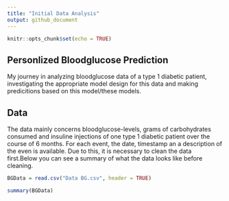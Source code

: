 ```yaml
---
title: "Initial Data Analysis"
output: github_document
---
```


```r
knitr::opts_chunk$set(echo = TRUE)
```
## Personlized Bloodglucose Prediction

My journey in analyzing bloodglucose data of a type 1 diabetic patient, investigating the appropriate model design for this data and making predicitions based on this model/these models.

## Data

The data mainly concerns bloodglucose-levels, grams of carbohydrates consumed and insuline injections of one type 1 diabetic patient over the course of 6 months. For each event, the date, timestamp an a description of the even is available. Due to this, it is necessary to clean the data first.Below you can see a summary of what the data looks like before cleaning.

```r
BGData = read.csv("Data BG.csv", header = TRUE)
```
```r
summary(BGData)
```


